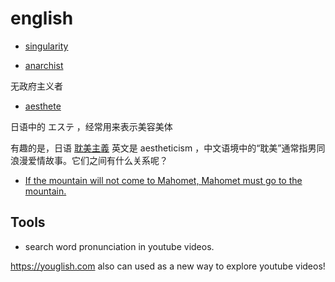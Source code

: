 # english

- [singularity](https://www.collinsdictionary.com/dictionary/english/singularity)

- [anarchist](https://www.collinsdictionary.com/dictionary/english/anarchist)

无政府主义者

- [aesthete](https://www.collinsdictionary.com/jp/dictionary/english/aesthete)

日语中的 エステ ，经常用来表示美容美体

有趣的是，日语 [耽美主義](https://www.wikiwand.com/ja/%E8%80%BD%E7%BE%8E%E4%B8%BB%E7%BE%A9) 英文是 aestheticism ，中文语境中的“耽美”通常指男同浪漫爱情故事。它们之间有什么关系呢？

- [If the mountain will not come to Mahomet, Mahomet must go to the mountain.](https://idioms.thefreedictionary.com/if%20the%20mountain%20will%20not%20come%20to%20Mohammed)

## Tools

- search word pronunciation in youtube videos.

https://youglish.com
also can used as a new way to explore youtube videos!
